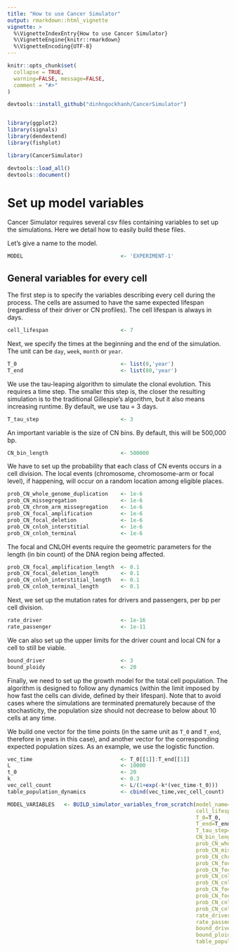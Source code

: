 ```yaml
---
title: "How to use Cancer Simulator"
output: rmarkdown::html_vignette
vignette: >
  %\VignetteIndexEntry{How to use Cancer Simulator}
  %\VignetteEngine{knitr::rmarkdown}
  %\VignetteEncoding{UTF-8}
---
```


```r
knitr::opts_chunk$set(
  collapse = TRUE,
  warning=FALSE, message=FALSE,
  comment = "#>"
)
```

```r
devtools::install_github("dinhngockhanh/CancerSimulator")


library(ggplot2)
library(signals)
library(dendextend)
library(fishplot)

library(CancerSimulator)

devtools::load_all()
devtools::document()
```

# Set up model variables
Cancer Simulator requires several csv files containing variables to set up the simulations. Here we detail how to easily build these files.

Let's give a name to the model.

```r
MODEL                               <- 'EXPERIMENT-1'
```

## General variables for every cell
The first step is to specify the variables describing every cell during the process. The cells are assumed to have the same expected lifespan (regardless of their driver or CN profiles). The cell lifespan is always in days.

```r
cell_lifespan                       <- 7
```

Next, we specify the times at the beginning and the end of the simulation. The unit can be `day`, `week`, `month` or `year`.

```r
T_0                                 <- list(0,'year')
T_end                               <- list(80,'year')
```

We use the tau-leaping algorithm to simulate the clonal evolution. This requires a time step. The smaller this step is, the closer the resulting simulation is to the traditional Gillespie's algorithm, but it also means increasing runtime. By default, we use tau = 3 days.

```r
T_tau_step                          <- 3
```

An important variable is the size of CN bins. By default, this will be 500,000 bp.

```r
CN_bin_length                       <- 500000
```

We have to set up the probability that each class of CN events occurs in a cell division. The local events (chromosome, chromosome-arm or focal level), if happening, will occur on a random location among eligible places.

```r
prob_CN_whole_genome_duplication    <- 1e-6
prob_CN_missegregation              <- 1e-6
prob_CN_chrom_arm_missegregation    <- 1e-6
prob_CN_focal_amplification         <- 1e-6
prob_CN_focal_deletion              <- 1e-6
prob_CN_cnloh_interstitial          <- 1e-6
prob_CN_cnloh_terminal              <- 1e-6
```

The focal and CNLOH events require the geometric parameters for the length (in bin count) of the DNA region being affected.

```r
prob_CN_focal_amplification_length  <- 0.1
prob_CN_focal_deletion_length       <- 0.1
prob_CN_cnloh_interstitial_length   <- 0.1
prob_CN_cnloh_terminal_length       <- 0.1
```

Next, we set up the mutation rates for drivers and passengers, per bp per cell division.

```r
rate_driver                         <- 1e-16
rate_passenger                      <- 1e-11
```

We can also set up the upper limits for the driver count and local CN for a cell to still be viable.

```r
bound_driver                        <- 3
bound_ploidy                        <- 20
```

Finally, we need to set up the growth model for the total cell population. The algorithm is designed to follow any dynamics (within the limit imposed by how fast the cells can divide, defined by their lifespan). Note that to avoid cases where the simulations are terminated prematurely because of the stochasticity, the population size should not decrease to below about 10 cells at any time.

We build one vector for the time points (in the same unit as `T_0` and `T_end`, therefore in years in this case), and another vector for the corresponding expected population sizes. As an example, we use the logistic function.

```r
vec_time                            <- T_0[[1]]:T_end[[1]]
L                                   <- 10000
t_0                                 <- 20
k                                   <- 0.3
vec_cell_count                      <- L/(1+exp(-k*(vec_time-t_0)))
table_population_dynamics           <- cbind(vec_time,vec_cell_count)
```





```r
MODEL_VARIABLES   <- BUILD_simulator_variables_from_scratch(model_name=MODEL,
                                                            cell_lifespan=cell_lifespan,
                                                            T_0=T_0,
                                                            T_end=T_end,
                                                            T_tau_step=T_tau_step,
                                                            CN_bin_length=CN_bin_length,
                                                            prob_CN_whole_genome_duplication=prob_CN_whole_genome_duplication,
                                                            prob_CN_missegregation=prob_CN_missegregation,
                                                            prob_CN_chrom_arm_missegregation=prob_CN_chrom_arm_missegregation,
                                                            prob_CN_focal_amplification=prob_CN_focal_amplification,
                                                            prob_CN_focal_deletion=prob_CN_focal_deletion,
                                                            prob_CN_cnloh_interstitial=prob_CN_cnloh_interstitial,
                                                            prob_CN_cnloh_terminal=prob_CN_cnloh_terminal,
                                                            prob_CN_focal_amplification_length=prob_CN_focal_amplification_length,
                                                            prob_CN_focal_deletion_length=prob_CN_focal_deletion_length,
                                                            prob_CN_cnloh_interstitial_length=prob_CN_cnloh_interstitial_length,
                                                            prob_CN_cnloh_terminal_length=prob_CN_cnloh_terminal_length,
                                                            rate_driver=rate_driver,
                                                            rate_passenger=rate_passenger,
                                                            bound_driver=bound_driver,
                                                            bound_ploidy=bound_ploidy,
                                                            table_population_dynamics=table_population_dynamics)
```
